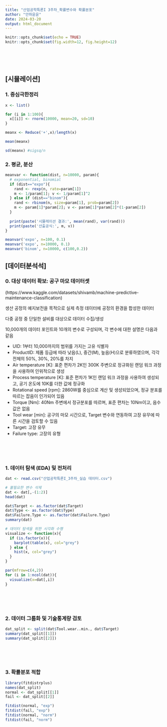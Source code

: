 ```yaml
---
title: "산업공학특론I 3주차_확률변수와 확률분포"
author: "안하윤윤"
date: 2024-03-20
output: html_document
---
```


```r
knitr::opts_chunk$set(echo = TRUE)
knitr::opts_chunk$set(fig.width=12, fig.height=12)
```

<br>
<br>
<br>

## [시뮬레이션]

### 1. 중심극한정리
```r
x <- list()

for (i in 1:100){
  x[[i]] <- rnorm(10000, mean=20, sd=10)
}

meanx <- Reduce('+',x)/length(x)

mean(meanx)

sd(meanx) #sigsq/n
```

### 2. 평균, 분산
```r
meanvar <- function(dist, n=10000, param){
  # exponential, binomial
  if (dist=="expo"){
    rand <- rexp(n, rate=param[1])
    m <- 1/param[1]; v <- 1/param[1]^2
  } else if (dist=="binom"){
    rand <- rbinom(n, size=param[1], prob=param[2])
    m <- param[1]*param[2]; v <- param[1]*param[2]*(1-param[2])
  }
  
  print(paste('시뮬레이션 결과:', mean(rand), var(rand)))
  print(paste('산출공식:', m, v))
}

meanvar('expo', n=100, 0.1)
meanvar('expo', n=10000, 0.1)
meanvar('binom', n=10000, c(100,0.2))
```

## [데이터분석석]


### 0. 대상 데이터 확보: 공구 마모 데이터셋
(https://www.kaggle.com/datasets/shivamb/machine-predictive-maintenance-classification)

생산 공정의 예지보전을 목적으로 실제 측정 데이터에 공정의 환경을 합성한 데이터

다중 공정 중 단일한 설비를 대상으로 데이터 수집/생성

10,000개의 데이터 포인트와 10개의 변수로 구성되며, 각 변수에 대한 설명은 다음과 같음

* UID: 1부터 10,000까지의 범위를 가지는 고유 식별자
* ProductID: 제품 등급에 따라 낮음(L), 중간(M), 높음(H)으로 분류하였으며, 각각 전체의 50%, 30%, 20%를 차지
* Air temperature [K]: 표준 편차가 2K인 300K 주변으로 정규화된 랜덤 워크 과정을 사용하여 인위적으로 생성
* Process temperature [K]: 표준 편차가 1K인 랜덤 워크 과정을 사용하여 생성되고, 공기 온도에 10K를 더한 값에 정규화
* Rotational speed [rpm]: 2860W를 중심으로 계산 및 생성되었으며, 정규 분포를 따르는 잡음이 인가되어 있음
* Torque [Nm]: 40Nm 주변에서 정규분포를 따르며, 표준 편차는 10Nm이고, 음수 값은 없음
* Tool wear [min]: 공구의 마모 시간으로, Target 변수와 연동하여 고장 유무에 따른 시간을 검토할 수 있음
* Target: 고장 유무
* Failure type: 고장의 유형

<br>
<br>
<br>

### 1. 데이터 탐색 (EDA) 및 전처리
```r

dat <- read.csv("산업공학특론I_3주차_실습 데이터.csv")

# 불필요한 변수 삭제
dat <- dat[,-(1:2)]
head(dat)

dat$Target <- as.factor(dat$Target)
dat$Type <- as.factor(dat$Type)
dat$Failure.Type <- as.factor(dat$Failure.Type)
summary(dat)

# 데이터 탐색을 위한 시각화 수행
visualize <- function(x){
  if (is.factor(x)){
    barplot(table(x), col="grey")
  } else {
    hist(x, col="grey")
  }
}

par(mfrow=c(4,2))
for (i in 1:ncol(dat)){
  visualize(x=dat[,i])
}

```

<br>
<br>
<br>

### 2. 데이터 그룹화 및 기술통계량 검토
```r

dat_split <- split(dat$Tool.wear..min., dat$Target)
summary(dat_split[[1]])
summary(dat_split[[2]])

```

<br>
<br>
<br>

### 3. 확률분포 적합

```r

library(fitdistrplus)
names(dat_split)
normal <- dat_split[[1]]
fail <- dat_split[[2]]

fitdist(normal, "exp")
fitdist(fail, "exp")
fitdist(normal, "norm")
fitdist(fail, "norm")

```

